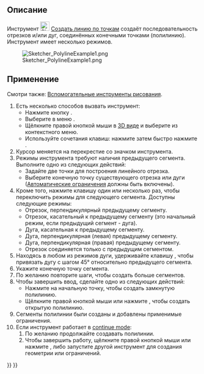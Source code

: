 <languages/>

{{Docnav/ru
|[[Sketcher_CreatePoint/ru|Создать точку]]
|[[Sketcher_CreateLine/ru|Создать отрезок]]
|[[Sketcher_Workbench/ru|Скетчер]]
|IconL=Sketcher_CreatePoint.svg
|IconR=Sketcher_CreateLine.svg
|IconC=Workbench_Sketcher.svg
}}

{{GuiCommand/ru
|Name/ru=Создать полилинию
|Name=Sketcher CreatePolyline
|MenuLocation=Эскиз → Геометрия эскиза → Создать линию по точкам
|Workbenches=[[Sketcher_Workbench/ru|Скетчер]]
|Shortcut={{KEY|G}} {{KEY|M}}
|SeeAlso=[[Sketcher_CreateLine/ru|Создать отрезок]]
}}

<span id="Description"></span>
== Описание ==

Инструмент [[Image:Sketcher_CreatePolyline.svg|24px]] [[Sketcher_CreatePolyline/ru|Создать линию по точкам]] создаёт последовательность отрезков и/или дуг, соединённых конечными точками (полилинию). Инструмент имеет несколько режимов.

[[Image:Sketcher_PolylineExample1.png]]

{{Caption|Полилиния начинается с отрезка, продолжается дугой по касательной, перпендикулярной дугой и заканчивается касательной линией.}}

<span id="Usage"></span>
== Применение ==

Смотри также: [[Sketcher_Workbench/ru#Drawing_aids|Вспомогательные инструменты рисования]].

# Есть несколько способов вызвать инструмент:
#* Нажмите кнопку {{Button|[[Image:Sketcher_CreatePolyline.svg|16px]] [[Sketcher_CreatePolyline/ru|Создать линию по точкам]]}}.
#* Выберите в меню {{MenuCommand|Эскиз → Геометрия эскиза → [[Image:Sketcher_CreatePolyline.svg|16px]] Создать линию по точкам}}.
#* Щёлкните правой кнопкой мыши в [[3D_view|3D виде]] и выберите {{MenuCommand|[[Image:Sketcher_CreatePolyline.svg|16px]] Создать линию по точкам}} из контекстного меню.
#* Используйте сочетания клавиш: нажмите {{KEY|G}} затем быстро нажмите {{KEY|M}}.
# Курсор меняется на перекрестие со значком инструмента.
# Режимы инструмента требуют наличия предыдущего сегмента. Выполните одно из следующих действий:
#* Задайте две точки для построения линейного отрезка.
#* Выберите конечную точку существующего отрезка или дуги ([[Sketcher_Workbench/ru#Auto_constraints|Автоматические ограничения]] должны быть включены).
# Кроме того, нажмите клавишу {{KEY|M}} один или несколько раз, чтобы переключить режимы для следующего сегмента. Доступны следующие режимы:
#* Отрезок, перпендикулярный предыдущему сегменту.
#* Отрезок, касательный к предыдущему сегменту (это начальный режим, если предыдущий сегмент - дуга).
#* Дуга, касательная к предыдущему сегменту.
#* Дуга, перпендикулярная (левая) предыдущему сегменту.
#* Дуга, перпендикулярная (правая) предыдущему сегменту.
#* Отрезок соединяется только с предыдущим сегментом.
# Находясь в любом из режимов дуги, удерживайте клавишу {{KEY|Ctrl}}, чтобы привязать дугу с шагом 45° относительно предыдущего сегмента.
# Укажите конечную точку сегмента.
# По желанию повторите шаги, чтобы создать больше сегментов.
# Чтобы завершить ввод, сделайте одно из следующих действий:
#* Нажмите на начальную точку, чтобы создать замкнутую полилинию.
#* Щёлкните правой кнопкой мыши или нажмите {{KEY|Esc}}, чтобы создать открытую полилинию.
# Сегменты полилинии были созданы и добавлены применимые ограничения.
# Если инструмент работает в [[Sketcher_Workbench#Continue_modes|continue mode]]:
## По желанию продолжайте создавать полилинии.
## Чтобы завершить работу, щёлкните правой кнопкой мыши или нажмите {{KEY|Esc}}, либо запустите другой инструмент для создания геометрии или ограничений.


{{Docnav/ru
|[[Sketcher_CreatePoint/ru|Создать точку]]
|[[Sketcher_CreateLine/ru|Создать отрезок]]
|[[Sketcher_Workbench/ru|Скетчер]]
|IconL=Sketcher_CreatePoint.svg
|IconR=Sketcher_CreateLine.svg
|IconC=Workbench_Sketcher.svg
}}

{{Sketcher_Tools_navi{{#translation:}}}}
{{Userdocnavi{{#translation:}}}}
